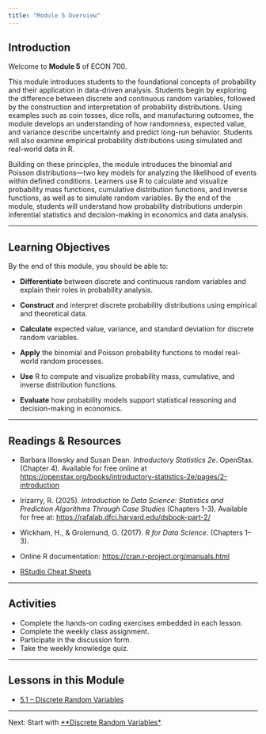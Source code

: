 ```yaml
---
title: "Module 5 Overview"
---
```


## Introduction

Welcome to **Module 5** of ECON 700.

This module introduces students to the foundational concepts of probability and their application in data-driven analysis. Students begin by exploring the difference between discrete and continuous random variables, followed by the construction and interpretation of probability distributions. Using examples such as coin tosses, dice rolls, and manufacturing outcomes, the module develops an understanding of how randomness, expected value, and variance describe uncertainty and predict long-run behavior. Students will also examine empirical probability distributions using simulated and real-world data in R.

Building on these principles, the module introduces the binomial and Poisson distributions—two key models for analyzing the likelihood of events within defined conditions. Learners use R to calculate and visualize probability mass functions, cumulative distribution functions, and inverse functions, as well as to simulate random variables. By the end of the module, students will understand how probability distributions underpin inferential statistics and decision-making in economics and data analysis.

------------------------------------------------------------------------

## Learning Objectives

By the end of this module, you should be able to:

-   **Differentiate** between discrete and continuous random variables and explain their roles in probability analysis.

-   **Construct** and interpret discrete probability distributions using empirical and theoretical data.

-   **Calculate** expected value, variance, and standard deviation for discrete random variables.

-   **Apply** the binomial and Poisson probability functions to model real-world random processes.

-   **Use** R to compute and visualize probability mass, cumulative, and inverse distribution functions.

-   **Evaluate** how probability models support statistical reasoning and decision-making in economics.

------------------------------------------------------------------------

## Readings & Resources

-   Barbara Illowsky and Susan Dean. *Introductory Statistics 2e*. OpenStax. (Chapter 4). Available for free online at <https://openstax.org/books/introductory-statistics-2e/pages/2-introduction>

-   Irizarry, R. (2025). *Introduction to Data Science: Statistics and Prediction Algorithms Through Case Studies* (Chapters 1-3). Available for free at: [https://rafalab.dfci.harvard.edu/dsbook-part-2/](https://rafalab.dfci.harvard.edu/dsbook-part-1/){.uri}

-   Wickham, H., & Grolemund, G. (2017). *R for Data Science*. (Chapters 1–3).

-   Online R documentation: <https://cran.r-project.org/manuals.html>

-   [RStudio Cheat Sheets](https://posit.co/resources/cheatsheets/)

------------------------------------------------------------------------

## Activities

-   Complete the hands-on coding exercises embedded in each lesson.\
-   Complete the weekly class assignment.\
-   Participate in the discussion form.\
-   Take the weekly knowledge quiz.\

------------------------------------------------------------------------

## Lessons in this Module

-   [5.1 – Discrete Random Variables](mod-5-1-discrete.qmd)

------------------------------------------------------------------------

Next: Start with [**Discrete Random Variables*](mod-5-1-discrete.qmd).
